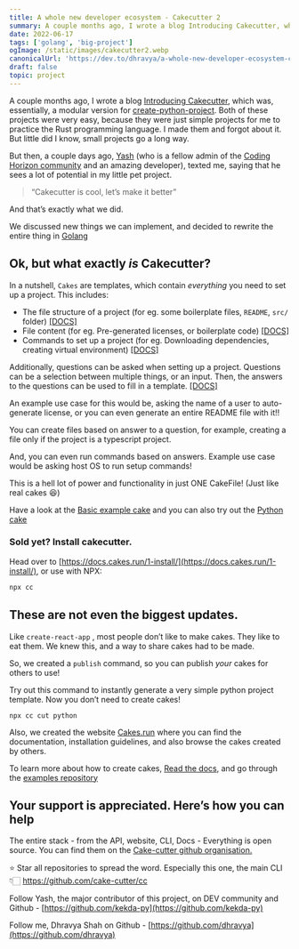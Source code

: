 ```yaml
---
title: A whole new developer ecosystem - Cakecutter 2
summary: A couple months ago, I wrote a blog Introducing Cakecutter, which was, essentially, a modular version for create-python-project. I made them and forgot about it. But little did I know, small projects go a long way.
date: 2022-06-17
tags: ['golang', 'big-project']
ogImage: /static/images/cakecutter2.webp
canonicalUrl: 'https://dev.to/dhravya/a-whole-new-developer-ecosystem-cakecutter-5a3c'
draft: false
topic: project
---
```


A couple months ago, I wrote a blog [Introducing Cakecutter](https://dhravya.dev/blog/p/cakecutter), which was, essentially, a modular version for [create-python-project](https://github.com/Dhravya/create-python-project). Both of these projects were very easy, because they were just simple projects for me to practice the Rust programming language. I made them and forgot about it. But little did I know, small projects go a long way.

But then, a couple days ago, [Yash](https://dev.to/kekdadabest) (who is a fellow admin of the [Coding Horizon community](https://discord.gg/z7MZYhmx6w) and an amazing developer), texted me, saying that he sees a lot of potential in my little pet project.

> “Cakecutter is cool, let’s make it better”

And that’s exactly what we did.

We discussed new things we can implement, and decided to rewrite the entire thing in [Golang](https://go.dev)

## Ok, but what exactly _is_ Cakecutter?

In a nutshell, `Cakes` are templates, which contain _everything_ you need to set up a project. This includes:

- The file structure of a project (for eg. some boilerplate files, `README`, `src/` folder) [[DOCS]](https://docs.cakes.run/3-create/#file-structure)
- File content (for eg. Pre-generated licenses, or boilerplate code) [[DOCS]](https://docs.cakes.run/3-create/#file-content)
- Commands to set up a project (for eg. Downloading dependencies, creating virtual environment) [[DOCS]](https://docs.cakes.run/3-create/#running-commands)

Additionally, questions can be asked when setting up a project. Questions can be a selection between multiple things, or an input. Then, the answers to the questions can be used to fill in a template. [[DOCS]](https://docs.cakes.run/4-advance/)

An example use case for this would be, asking the name of a user to auto-generate license, or you can even generate an entire README file with it!!

You can create files based on answer to a question, for example, creating a file only if the project is a typescript project.

And, you can even run commands based on answers. Example use case would be asking host OS to run setup commands!

This is a hell lot of power and functionality in just ONE CakeFile! (Just like real cakes 😆)

Have a look at the [Basic example cake](https://docs.cakes.run/5-example/) and you can also try out the [Python cake](https://cakes.run/cake/python)

### Sold yet? Install cakecutter.

Head over to [https://docs.cakes.run/1-install/](https://docs.cakes.run/1-install/), or use with NPX:

```powershell
npx cc
```

## These are not even the biggest updates.

Like `create-react-app` , most people don’t like to make cakes. They like to eat them. We knew this, and a way to share cakes had to be made.

So, we created a `publish` command, so you can publish _your_ cakes for others to use!

Try out this command to instantly generate a very simple python project template. Now you don’t need to create cakes!

```
npx cc cut python
```

Also, we created the website [Cakes.run](https://cakes.run) where you can find the documentation, installation guidelines, and also browse the cakes created by others.

To learn more about how to create cakes, [Read the docs](https://docs.cakes.run), and go through the [examples repository](https://github.com/cake-cutter/examples)

## Your support is appreciated. Here’s how you can help

The entire stack - from the API, website, CLI, Docs - Everything is open source. You can find them on the [Cake-cutter github organisation.](https://github.com/cake-cutter)

⭐ Star all repositories to spread the word. Especially this one, the main CLI 👇🏻 https://github.com/cake-cutter/cc

Follow Yash, the major contributor of this project, on DEV community and Github - [https://github.com/kekda-py](https://github.com/kekda-py)

Follow me, Dhravya Shah on Github - [https://github.com/dhravya](https://github.com/dhravya)
